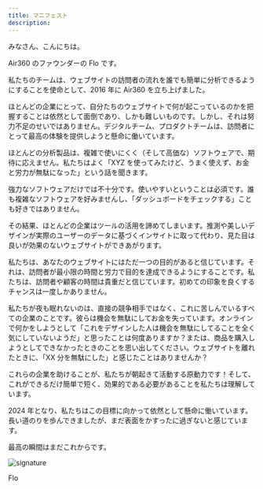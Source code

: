 ```yaml
---
title: マニフェスト
description:
---
```


みなさん、こんにちは。

Air360 のファウンダーの Flo です。

私たちのチームは、ウェブサイトの訪問者の流れを誰でも簡単に分析できるようにすることを使命として、2016 年に Air360 を立ち上げました。

ほとんどの企業にとって、自分たちのウェブサイトで何が起こっているのかを把握することは依然として面倒であり、しかも難しいものです。しかし、それは努力不足のせいではありません。デジタルチーム、プロダクトチームは、訪問者にとって最高の体験を提供しようと懸命に働いています。

ほとんどの分析製品は、複雑で使いにくく（そして高価な）ソフトウェアで、期待に応えません。私たちはよく「XYZ を使ってみたけど、うまく使えず、お金と労力が無駄になった」という話を聞きます。

強力なソフトウェアだけでは不十分です。使いやすいということは必須です。誰も複雑なソフトウェアを好みませんし、「ダッシュボードをチェックする」ことも好きではありません。

その結果、ほとんどの企業はツールの活用を諦めてしまいます。推測や美しいデザインが実際のユーザーのデータに基づくインサイトに取って代わり、見た目は良いが効果のないウェブサイトができあがります。

私たちは、あなたのウェブサイトにはただ一つの目的があると信じています。それは、訪問者が最小限の時間と労力で目的を達成できるようにすることです。私たちは、訪問者や顧客の時間は貴重だと信じています。初めての印象を良くするチャンスは一度しかありません。

私たちが夜も眠れないのは、直接の競争相手ではなく、これに苦しんでいるすべての企業のことです。彼らは機会を無駄にしてお金を失っています。オンラインで何かをしようとして「これをデザインした人は機会を無駄にしてることを全く気にしていないようだ」と思ったことは何度ありますか？または、商品を購入しようとしてできなかったときのことを思い出してください。ウェブサイトを離れたときに、「XX 分を無駄にした」と感じたことはありませんか？

これらの企業を助けることが、私たちが朝起きて活動する原動力です！そして、これができるだけ簡単で短く、効果的である必要があることを私たちは理解しています。

2024 年となり、私たちはこの目標に向かって依然として懸命に働いています。長い道のりを歩んできましたが、まだ表面をかすったに過ぎないと感じています。

最高の瞬間はまだこれからです。

<img src="/images/manifesto-sign.svg" className="w-40 h-auto" alt="signature"/>

Flo
